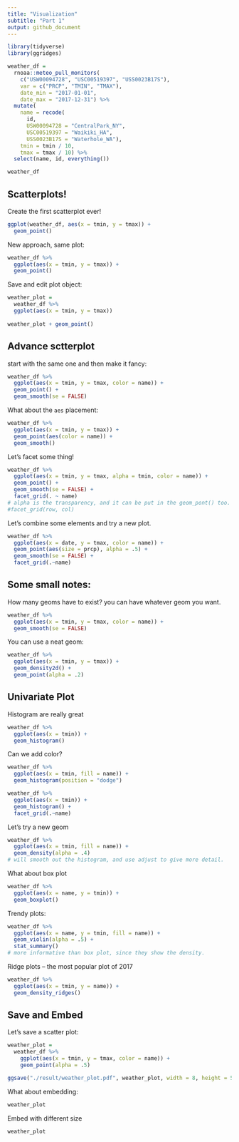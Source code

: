 ```yaml
---
title: "Visualization"
subtitle: "Part 1"
output: github_document
---
```


```r
library(tidyverse)
library(ggridges)
```

```r
weather_df = 
  rnoaa::meteo_pull_monitors(
    c("USW00094728", "USC00519397", "USS0023B17S"),
    var = c("PRCP", "TMIN", "TMAX"), 
    date_min = "2017-01-01",
    date_max = "2017-12-31") %>%
  mutate(
    name = recode(
      id, 
      USW00094728 = "CentralPark_NY", 
      USC00519397 = "Waikiki_HA",
      USS0023B17S = "Waterhole_WA"),
    tmin = tmin / 10,
    tmax = tmax / 10) %>%
  select(name, id, everything())

weather_df
```

## Scatterplots!

Create the first scatterplot ever!

```r
ggplot(weather_df, aes(x = tmin, y = tmax)) + 
  geom_point()
```

New approach, same plot:

```r
weather_df %>% 
  ggplot(aes(x = tmin, y = tmax)) +
  geom_point()
```

Save and edit plot object:

```r
weather_plot = 
  weather_df %>% 
  ggplot(aes(x = tmin, y = tmax))
  
weather_plot + geom_point()
```

## Advance sctterplot

start with the same one and then make it fancy:

```r
weather_df %>% 
  ggplot(aes(x = tmin, y = tmax, color = name)) +
  geom_point() + 
  geom_smooth(se = FALSE)
```

What about the `aes` placement:

```r
weather_df %>% 
  ggplot(aes(x = tmin, y = tmax)) +
  geom_point(aes(color = name)) +
  geom_smooth()
```

Let's facet some thing!

```r
weather_df %>% 
  ggplot(aes(x = tmin, y = tmax, alpha = tmin, color = name)) +
  geom_point() + 
  geom_smooth(se = FALSE) +
  facet_grid(. ~ name)
# alpha is the transparency, and it can be put in the geom_pont() too. size of the point and the smooth are also adjustable.
#facet_grid(row, col)
```

Let's combine some elements and try a new plot.

```r
weather_df %>% 
  ggplot(aes(x = date, y = tmax, color = name)) +
  geom_point(aes(size = prcp), alpha = .5) +
  geom_smooth(se = FALSE) +
  facet_grid(.~name)
```

## Some small notes:

How many geoms have to exist?
you can have whatever geom you want.
```r
weather_df %>% 
  ggplot(aes(x = tmin, y = tmax, color = name)) +
  geom_smooth(se = FALSE)
```

You can use a neat geom:
```r
weather_df %>% 
  ggplot(aes(x = tmin, y = tmax)) +
  geom_density2d() +
  geom_point(alpha = .2)
```

## Univariate Plot

Histogram are really great

```r
weather_df %>% 
  ggplot(aes(x = tmin)) +
  geom_histogram()
```

Can we add color?

```r
weather_df %>% 
  ggplot(aes(x = tmin, fill = name)) +
  geom_histogram(position = "dodge")
```

```r
weather_df %>% 
  ggplot(aes(x = tmin)) +
  geom_histogram() +
  facet_grid(.~name)
```


Let's try a new geom

```r
weather_df %>% 
  ggplot(aes(x = tmin, fill = name)) +
  geom_density(alpha = .4)
# will smooth out the histogram, and use adjust to give more detail.
```

What about box plot


```r
weather_df %>% 
  ggplot(aes(x = name, y = tmin)) +
  geom_boxplot()
```


Trendy plots:

```r
weather_df %>% 
  ggplot(aes(x = name, y = tmin, fill = name)) +
  geom_violin(alpha = .5) +
  stat_summary()
# more informative than box plot, since they show the density.
```

Ridge plots -- the most popular plot of 2017

```r
weather_df %>% 
  ggplot(aes(x = tmin, y = name)) +
  geom_density_ridges()
```


## Save and Embed

Let's save a scatter plot:

```r
weather_plot = 
  weather_df %>% 
    ggplot(aes(x = tmin, y = tmax, color = name)) +
    geom_point(alpha = .5)

ggsave("./result/weather_plot.pdf", weather_plot, width = 8, height = 5)
```

What about embedding:


```r
weather_plot
```

Embed with different size
```r
weather_plot
```



